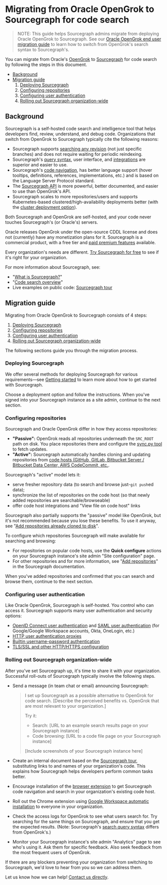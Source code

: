 # Migrating from Oracle OpenGrok to Sourcegraph for code search

> NOTE: This guide helps Sourcegraph admins migrate from deploying Oracle OpenGrok to Sourcegraph. See our [Oracle OpenGrok end user migration guide](/code-search/how-to/opengrok) to learn how to switch from OpenGrok's search syntax to Sourcegraph's.

You can migrate from Oracle's [OpenGrok](https://oracle.github.io/opengrok/) to [Sourcegraph](https://about.sourcegraph.com) for code search by following the steps in this document.

- [Background](/admin/migration/opengrok#background)
- [Migration guide](/admin/migration/opengrok#migration-guide)
  1.  [Deploying Sourcegraph](/admin/migration/opengrok#deploying-sourcegraph)
  1.  [Configuring repositories](/admin/migration/opengrok#configuring-repositories)
  1.  [Configuring user authentication](/admin/migration/opengrok#configuring-user-authentication)
  1.  [Rolling out Sourcegraph organization-wide](/admin/migration/opengrok#rolling-out-sourcegraph-organization-wide)

## Background

Sourcegraph is a self-hosted code search and intelligence tool that helps developers find, review, understand, and debug code. Organizations that switch from OpenGrok to Sourcegraph typically cite the following reasons:

- Sourcegraph supports [searching any revision](/code-search/features) (not just specific branches) and does not require waiting for periodic reindexing.
- Sourcegraph's [query syntax](/code-search/queries), user interface, and [integrations](/integration/) are superior and easier to use.
- Sourcegraph's [code navigation](/code-search/code-navigation/), has better language support (hover tooltips, definitions, references, implementations, etc.) and is based on the Language Server Protocol standard.
- The [Sourcegraph API](/api/graphql/) is more powerful, better documented, and easier to use than OpenGrok's API.
- Sourcegraph scales to more repositories/users and supports Kubernetes-based clustered/high-availability deployments better (with the [cluster deployment option](/admin/deploy/kubernetes/)).

Both Sourcegraph and OpenGrok are self-hosted, and your code never touches Sourcegraph's (or Oracle's) servers.

Oracle releases OpenGrok under the open-source CDDL license and does not (currently) have any monetization plans for it. Sourcegraph is a commercial product, with a free tier and [paid premium features](https://about.sourcegraph.com/pricing) available.

Every organization's needs are different. [Try Sourcegraph for free](/admin/deploy/) to see if it's right for your organization.

For more information about Sourcegraph, see:

- "[What is Sourcegraph?](/getting-started/#what-is-sourcegraph)"
- "[Code search overview](/code-search/)"
- Live examples on public code: [Sourcegraph tour](/getting-started/tour)

## Migration guide

Migrating from Oracle OpenGrok to Sourcegraph consists of 4 steps:

1.  [Deploying Sourcegraph](/admin/migration/opengrok#deploying-sourcegraph)
1.  [Configuring repositories](/admin/migration/opengrok#configuring-repositories)
1.  [Configuring user authentication](/admin/migration/opengrok#configuring-user-authentication)
1.  [Rolling out Sourcegraph organization-wide](/admin/migration/opengrok#rolling-out-sourcegraph-organization-wide)

The following sections guide you through the migration process.

### Deploying Sourcegraph

We offer several methods for deploying Sourcegraph for various requirements—see [Getting started](/#getting-started) to learn more about how to get started with Sourcegraph.

Choose a deployment option and follow the instructions. When you've signed into your Sourcegraph instance as a site admin, continue to the next section.

### Configuring repositories

Sourcegraph and Oracle OpenGrok differ in how they access repositories:

- **"Passive":** OpenGrok reads all repositories underneath the `SRC_ROOT` path on disk. You place repositories there and configure the [sync.py tool](https://github.com/oracle/opengrok/wiki/Repository-synchronization) to fetch updates.
- **"Active":** Sourcegraph automatically handles cloning and updating repositories from [code hosts (GitHub, GitLab, Bitbucket Server / Bitbucket Data Center, AWS CodeCommit, etc.](/admin/repo/add).

Sourcegraph's "active" model lets it:

- serve fresher repository data (to search and browse just-`git push`ed data);
- synchronize the list of repositories on the code host (so that newly added repositories are searchable/browseable)
- offer code host integrations and "View file on code host" links

Sourcegraph also partially supports the "passive" model like OpenGrok, but it's not recommended because you lose these benefits. To use it anyway, see "[Add repositories already cloned to disk](/admin/repo/pre_load_from_local_disk)".

To configure which repositories Sourcegraph will make available for searching and browsing:

- For repositories on popular code hosts, use the **Quick configure** actions on your Sourcegraph instance's site admin "Site configuration" page.
- For other repositories and for more information, see "[Add repositories](/admin/repo/add)" in the Sourcegraph documentation.

When you've added repositories and confirmed that you can search and browse them, continue to the next section.

### Configuring user authentication

Like Oracle OpenGrok, Sourcegraph is self-hosted. You control who can access it. Sourcegraph supports many user authentication and security options:

- [OpenID Connect user authentication](/admin/auth/#openid-connect) and [SAML user authentication](/admin/auth/#saml) (for Google/Google Workspace accounts, Okta, OneLogin, etc.)
- [HTTP user authentication proxies](/admin/auth/#http-authentication-proxies)
- [Builtin username-password authentication](/admin/auth/#builtin-authentication)
- [TLS/SSL and other HTTP/HTTPS configuration](/admin/http_https_configuration)

### Rolling out Sourcegraph organization-wide

After you've set Sourcegraph up, it's time to share it with your organization. Successful roll-outs of Sourcegraph typically involve the following steps.

- Send a message (in team chat or email) announcing Sourcegraph:

  > I set up Sourcegraph as a possible alternative to OpenGrok for code search. [Describe the perceived benefits vs. OpenGrok that are most relevant to your organization.]
  >
  > Try it:
  >
  > - Search: [URL to an example search results page on your Sourcegraph instance]
  > - Code browsing: [URL to a code file page on your Sourcegraph instance]
  >
  > [Include screenshots of your Sourcegraph instance here]

- Create an internal document based on the [Sourcegraph tour](/getting-started/tour), substituting links to and names of your organization's code. This explains how Sourcegraph helps developers perform common tasks better.
- Encourage installation of the [browser extension](/integration/browser_extension) to get Sourcegraph code navigation and search in your organization's existing code host.
- Roll out the Chrome extension using [Google Workspace automatic installation](/integration/browser_extension/how-tos/google_workspace) to everyone in your organization.
- Check the access logs for OpenGrok to see what users search for. Try searching for the same things on Sourcegraph, and ensure that you get the expected results. (Note: Sourcegraph's [search query syntax](/code-search/queries) differs from OpenGrok's.)
- Monitor your Sourcegraph instance's site admin "Analytics" page to see who's using it. Ask them for specific feedback. Also seek feedback from the most frequent users of OpenGrok.

If there are any blockers preventing your organization from switching to Sourcegraph, we'd love to hear from you so we can address them.

Let us know how we can help! [Contact us directly](https://sourcegraph.com/contact).
